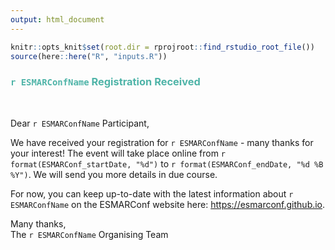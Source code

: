 ```yaml
---
output: html_document
---
```

``` r
knitr::opts_knit$set(root.dir = rprojroot::find_rstudio_root_file())
source(here::here("R", "inputs.R"))
```
### <span style="color: #4fb4a8;">`r ESMARConfName` Registration Received</span>  
<br>

Dear `r ESMARConfName` Participant,  

We have received your registration for `r ESMARConfName` - many thanks for your interest! The event will take place online from `r format(ESMARConf_startDate, "%d")` to `r format(ESMARConf_endDate, "%d %B %Y")`. We will send you more details in due course.

For now, you can keep up-to-date with the latest information about `r ESMARConfName` on the ESMARConf website here: <a href="https://esmarconf.github.io">https://esmarconf.github.io</a>.  

Many thanks,  
The `r ESMARConfName` Organising Team